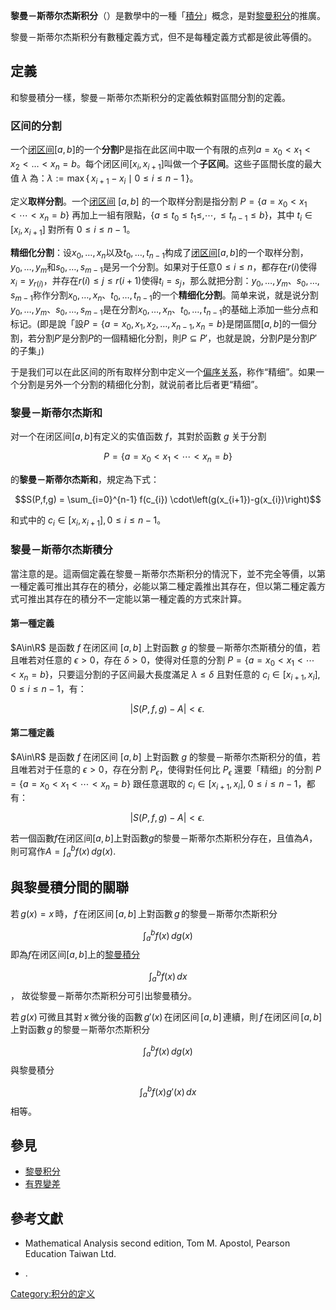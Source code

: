 {{NoteTA |G1=Math}}
'''黎曼－斯蒂尔杰斯积分'''（{{lang-en|Riemann-Stieltjes integral}}）是數學中的一種「[[積分|積分]]」概念，是對[[黎曼积分|黎曼积分]]的推廣。

黎曼－斯蒂尔杰斯积分有數種定義方式，但不是每種定義方式都是彼此等價的。

==定義==
和黎曼積分一樣，黎曼－斯蒂尔杰斯积分的定義依賴對區間分割的定義。
=== 区间的分割 ===
一个[[闭区间|闭区间]]<math>[a,b]</math>的一个'''分割'''P是指在此区间中取一个有限的点列<math>a = x_0 < x_1 < x_2 < \ldots < x_n = b</math>。每个闭区间<math>[x_i, x_{i+1}]</math>叫做一个'''子区间'''。这些子區間长度的最大值 <math>\lambda </math> 為：<math>\lambda := \max \{\, x_{i+1}-x_i \mid 0 \le i \le n - 1 \,\}</math>。

定义'''取样分割'''。一个[[闭区间|闭区间]] <math>[a,b]</math> 的一个取样分割是指分割 <math>P=\{ a = x_0 < x_1 < \cdots < x_n = b\}</math> 再加上一組有限點，<math>\{a\le t_0\le t_1\le,\cdots,\le t_{n-1}\le b\}</math>，其中 <math>t_i\in[x_i, x_{i+1}]</math> 對所有 <math>0\le i\le n-1</math>。

'''精细化分割'''：设<math>x_0,\ldots,x_n</math>以及<math>t_0,\ldots,t_{n-1}</math>构成了[[闭区间|闭区间]]<math>[a,b]</math>的一个取样分割，<math>y_0,\ldots,y_m</math>和<math>s_0,\ldots,s_{m-1}</math>是另一个分割。如果对于任意<math>0 \le i \le n</math>，都存在<math>r(i)</math>使得<math>x_i = y_{r(i)}</math>，并存在<math>r(i) \le j \le r(i+1)</math>使得<math>t_i = s_j</math>，那么就把分割：<math>y_0,\ldots,y_m</math>、<math>s_0,\ldots,s_{m-1}</math>称作分割<math>x_0,\ldots,x_n</math>、<math>t_0,\ldots,t_{n-1}</math>的一个'''精细化分割'''。简单来说，就是说分割<math>y_0,\ldots,y_m</math>、<math>s_0,\ldots,s_{m-1}</math>是在分割<math>x_0,\ldots,x_n</math>、<math>t_0,\ldots,t_{n-1}</math>的基础上添加一些分点和标记。(即是說「設<math>P = \{ a = x_0, x_1, x_2, \ldots, x_{n-1}, x_n = b \}</math>是閉區間<math>[a,b]</math>的一個分割，若分割<math>P'</math>是分割<math>P</math>的一個精細化分割，則<math>P \subseteq P'</math>，也就是說，分割<math>P</math>是分割<math>P'</math>的子集」)

于是我们可以在此区间的所有取样分割中定义一个[[偏序关系|偏序关系]]，称作“精细”。如果一个分割是另外一个分割的精细化分割，就说前者比后者更“精细”。

=== 黎曼－斯蒂尔杰斯和 ===
对一个在闭区间<math>[a,b]</math>有定义的实值函数 <math>f</math>，其對於函數 <math>g</math> 关于分割

:<math>P=\{a=x_0<x_1<\cdots <x_n=b\}</math> 

的'''黎曼－斯蒂尔杰斯和'''，規定為下式：

:<math>S(P,f,g) = \sum_{i=0}^{n-1} f(c_{i}) \cdot\left(g(x_{i+1})-g(x_{i})\right)</math>

和式中的 <math>c_{i}\in [x_{i}, x_{i+1}],\,0\le i\le n-1</math>。

===黎曼－斯蒂尔杰斯積分===
當注意的是。這兩個定義在黎曼－斯蒂尔杰斯积分的情況下，並不完全等價，以第一種定義可推出其存在的積分，必能以第二種定義推出其存在，但以第二種定義方式可推出其存在的積分不一定能以第一種定義的方式來計算。
====第一種定義====
<math>A\in\R</math> 是函数 <math>f</math> 在闭区间 <math>[a,b]</math> 上對函數 <math>g</math> 的黎曼－斯蒂尔杰斯積分的值，若且唯若对任意的 <math>\epsilon > 0</math>，存在 <math>\delta > 0 </math>，使得对任意的分割 <math>\scriptstyle P=\{a=x_0< x_1<\cdots< x_n=b\}</math>，只要這分割的子区间最大長度滿足 <math>\lambda \le \delta </math> 且對任意的 <math>\scriptstyle c_i\in [x_{i+1}, x_i],\;  0\le i \le n-1</math>，有：

:<math>\left| S(P,f,g) - A \right| < \epsilon.\,</math>

====第二種定義====
<math>A\in\R</math> 是函数 <math>f</math> 在闭区间 <math>[a,b]</math> 上對函數 <math>g</math> 的黎曼－斯蒂尔杰斯积分的值，若且唯若对于任意的 <math>\epsilon > 0</math>，存在分割 <math>P_\epsilon</math>，使得對任何比 <math>P_\epsilon</math> 還要「精细」的分割 <math>\scriptstyle P=\{a=x_0<x_1<\cdots <x_n=b\}</math> 跟任意選取的 <math>\scriptstyle c_i\in [x_{i+1}, x_i],\; 0\le i \le n-1</math>，都有：

:<math>\left| S(P,f,g) - A \right| < \epsilon.\,</math>

若一個函數<math>f</math>在闭区间<math>[a,b]</math>上對函數<math>g</math>的黎曼－斯蒂尔杰斯积分存在，且值為<math>A</math>，則可寫作<math>A = \int_{a}^{b} f(x)\,dg(x). </math>

==與黎曼積分間的關聯==
若<math>\,g(x) = x\,</math>時，<math>\,f\,</math>在闭区间<math>\,[a,b]\,</math>上對函數<math>\,g\,</math>的黎曼－斯蒂尔杰斯积分
:<math>\int_{a}^{b} f(x) \, dg(x)</math>
即為<math>f</math>在闭区间<math>[a,b]</math>上的[[黎曼積分|黎曼積分]]
:<math>\int_{a}^{b} f(x) \, dx</math>，
故從黎曼－斯蒂尔杰斯积分可引出黎曼積分。

若<math>\,g(x)\,</math>可微且其對<math>\,x\,</math>微分後的函數<math>\,g'(x)\,</math>在闭区间<math>\,[a,b]\,</math>連續，則<math>\,f\,</math>在闭区间<math>\,[a,b]\,</math>上對函數<math>\,g\,</math>的黎曼－斯蒂尔杰斯积分
:<math>\int_{a}^{b} f(x) \, dg(x) </math>
與黎曼積分
:<math>\int_{a}^{b} f(x) g'(x) \, dx </math>
相等。

==參見==
*[[黎曼积分|黎曼积分]]
*[[有界變差|有界變差]]

==參考文獻==
* Mathematical Analysis second edition, Tom M. Apostol, Pearson Education Taiwan Ltd.
* {{citation| title = Principles of mathematical analysis| last1 = Rudin| first1 = Walter|edition = Second| year = 1964| publisher = McGraw-Hill|location=New York}}.

{{DEFAULTSORT:Riemann-Stieltjes}}
[[Category:积分的定义|Category:积分的定义]]